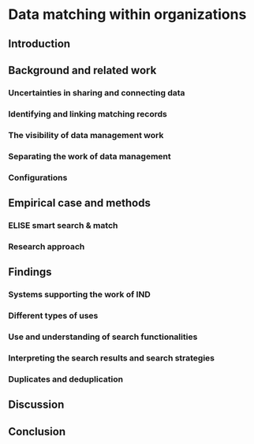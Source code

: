 # Data matching within organizations {#ch-dm-within-org}

## Introduction

## Background and related work

### Uncertainties in sharing and connecting data

### Identifying and linking matching records

### The visibility of data management work

### Separating the work of data management

### Configurations

## Empirical case and methods

### ELISE smart search & match

### Research approach

## Findings

### Systems supporting the work of IND

<!-- ### Interfacing with other partners -->

### Different types of uses

### Use and understanding of search functionalities

### Interpreting the search results and search strategies

### Duplicates and deduplication

## Discussion

## Conclusion
